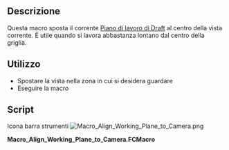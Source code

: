 <languages/>

<div class="mw-translate-fuzzy">
{{Macro/it
|Name=Macro Align Working Plane to Camera
|Icon=Macro_Align_Working_Plane_to_Camera.png
|Translate=Allinea il piano di lavoro alla camera
|Description=Questa macro sposta il corrente [[Draft SelectPlane/it|Piano di lavoro di Draft]] al centro della vista corrente |Author=yorik
|Version=1.0
|Date=2017-05-10
|Download=[https://www.freecadweb.org/wiki/images/0/01/Macro_Align_Working_Plane_to_Camera.png ToolBar Icon]
|FCVersion=Tutte
|SeeAlso=[[Macro_Align_Camera_to_Working_Plane/it|Macro Align Camera to Working Plane]] [[File:Macro_Align_Camera_to_Working_Plane.png|24px|Macro Align Camera to Working Plane]]
}}
</div>

<span id="Description"></span>
==Descrizione==

Questa macro sposta il corrente [[Draft SelectPlane/it|Piano di lavoro di Draft]] al centro della vista corrente. È utile quando si lavora abbastanza lontano dal centro della griglia.

<span id="Usage"></span>
==Utilizzo==

* Spostare la vista nella zona in cui si desidera guardare
* Eseguire la macro

==Script==

Icona barra strumenti
[[Image:Macro_Align_Working_Plane_to_Camera.png]]

'''Macro_Align_Working_Plane_to_Camera.FCMacro'''

{{MacroCode|code=
import FreeCAD,FreeCADGui
cam = FreeCAD.Vector(FreeCADGui.ActiveDocument.ActiveView.getCameraNode().position.getValue().getValue())
pos = FreeCAD.DraftWorkingPlane.projectPoint(cam)
FreeCAD.DraftWorkingPlane.position = pos
FreeCADGui.Snapper.setGrid()
}}

{{clear}}